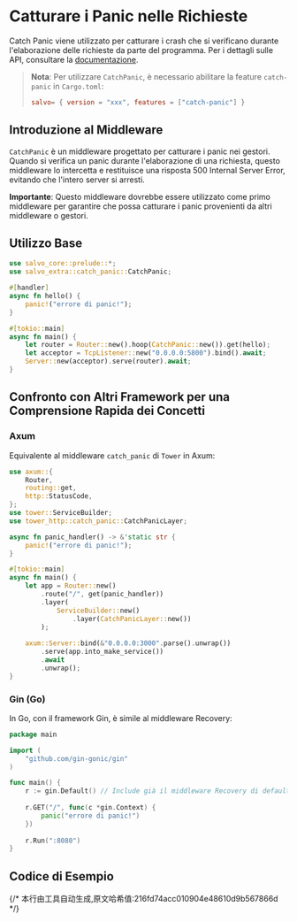# Catturare i Panic nelle Richieste

Catch Panic viene utilizzato per catturare i crash che si verificano durante l'elaborazione delle richieste da parte del programma. Per i dettagli sulle API, consultare la [documentazione](https://docs.rs/salvo_extra/latest/salvo_extra/catch_panic/index.html).

> **Nota**: Per utilizzare `CatchPanic`, è necessario abilitare la feature `catch-panic` in `Cargo.toml`:
> ```toml
> salvo= { version = "xxx", features = ["catch-panic"] }
> ```

## Introduzione al Middleware

`CatchPanic` è un middleware progettato per catturare i panic nei gestori. Quando si verifica un panic durante l'elaborazione di una richiesta, questo middleware lo intercetta e restituisce una risposta 500 Internal Server Error, evitando che l'intero server si arresti.

**Importante**: Questo middleware dovrebbe essere utilizzato come primo middleware per garantire che possa catturare i panic provenienti da altri middleware o gestori.

## Utilizzo Base

```rust
use salvo_core::prelude::*;
use salvo_extra::catch_panic::CatchPanic;

#[handler]
async fn hello() {
    panic!("errore di panic!");
}

#[tokio::main]
async fn main() {
    let router = Router::new().hoop(CatchPanic::new()).get(hello);
    let acceptor = TcpListener::new("0.0.0.0:5800").bind().await;
    Server::new(acceptor).serve(router).await;
}
```

## Confronto con Altri Framework per una Comprensione Rapida dei Concetti

### Axum

Equivalente al middleware `catch_panic` di `Tower` in Axum:

```rust
use axum::{
    Router,
    routing::get,
    http::StatusCode,
};
use tower::ServiceBuilder;
use tower_http::catch_panic::CatchPanicLayer;

async fn panic_handler() -> &'static str {
    panic!("errore di panic!");
}

#[tokio::main]
async fn main() {
    let app = Router::new()
        .route("/", get(panic_handler))
        .layer(
            ServiceBuilder::new()
                .layer(CatchPanicLayer::new())
        );
    
    axum::Server::bind(&"0.0.0.0:3000".parse().unwrap())
        .serve(app.into_make_service())
        .await
        .unwrap();
}
```

### Gin (Go)

In Go, con il framework Gin, è simile al middleware Recovery:

```go
package main

import (
    "github.com/gin-gonic/gin"
)

func main() {
    r := gin.Default() // Include già il middleware Recovery di default
    
    r.GET("/", func(c *gin.Context) {
        panic("errore di panic!")
    })
    
    r.Run(":8080")
}
```

## Codice di Esempio


<Tabs>
  <Tab label="main.rs">
    <CatchPanicCode/>
  </Tab>
  <Tab label="Cargo.toml">
    <CatchPanicCargoCode/>
  </Tab>
</Tabs>
{/* 本行由工具自动生成,原文哈希值:216fd74acc010904e48610d9b567866d */}